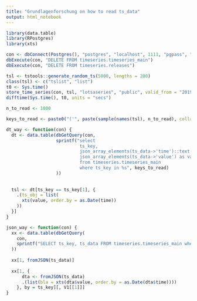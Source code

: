 ```yaml
---
title: "Grundlagenforschung on how to read ts_data"
output: html_notebook
---
```


```r
library(data.table)
library(RPostgres)
library(xts)

con <- dbConnect(Postgres(), "postgres", "localhost", 1111, "pgpass", "postgres")
dbExecute(con, "DELETE FROM timeseries.timeseries_main")
dbExecute(con, "DELETE FROM timeseries.releases")

tsl <- tstools::generate_random_ts(5000, lengths = 200)
class(tsl) <- c("tslist", "list")
t0 <- Sys.time()
store_time_series(con, tsl, "lotsaseries", "public", valid_from = "2019-01-01")
difftime(Sys.time(), t0, units = "secs")
```

```r
n_to_read <- 1000

keys_to_read <- paste0("('", paste(sample(names(tsl), n_to_read), collapse = "','"), "')")

dt_way <- function(con) {
  dt <- data.table(dbGetQuery(con, 
                   sprintf("select
                            ts_key,
                            json_array_elements(ts_data->'time')::text as time,
                            json_array_elements(ts_data->'value') as value
                            from timeseries.timeseries_main
                            where ts_key in %s", keys_to_read)
                   ))
  
  
  tsl <- dt[ts_key == ts_key[1], {
    .(ts_obj = list(
      xts(value, order.by = as.Date(time))
    ))
  }]
}

json_way <- function(con) {
  xx <- data.table(dbGetQuery(
    con,
    sprintf("SELECT ts_key, ts_data FROM timeseries.timeseries_main where ts_key in %s", keys_to_read)
  ))
  
  xx[1, fromJSON(ts_data)]
  
  xx[1, {
      dta <- fromJSON(ts_data)
      .(list(bla = xts(dta$value, order.by = as.Date(dta$time))))
    }, by = ts_key][, V1[[1]]]
}
```
